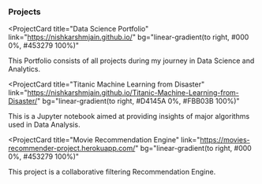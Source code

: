 ### Projects

<ProjectCard
  title="Data Science Portfolio"
  link="https://nishkarshmjain.github.io/"
  bg="linear-gradient(to right, #000 0%, #453279 100%)"
>
  This Portfolio consists of all projects during my journey in Data Science and Analytics. 
</ProjectCard>

<ProjectCard
  title="Titanic Machine Learning from Disaster"
  link="https://nishkarshmjain.github.io/Titanic-Machine-Learning-from-Disaster/"
  bg="linear-gradient(to right, #D4145A 0%, #FBB03B 100%)"
>
  This is a Jupyter notebook aimed at providing insights of major algorithms used in Data Analysis.
</ProjectCard>

<ProjectCard
  title="Movie Recommendation Engine"
  link="https://movies-recommender-project.herokuapp.com/"
  bg="linear-gradient(to right, #000 0%, #453279 100%)"
>
  This project is a collaborative filtering Recommendation Engine.
</ProjectCard>
